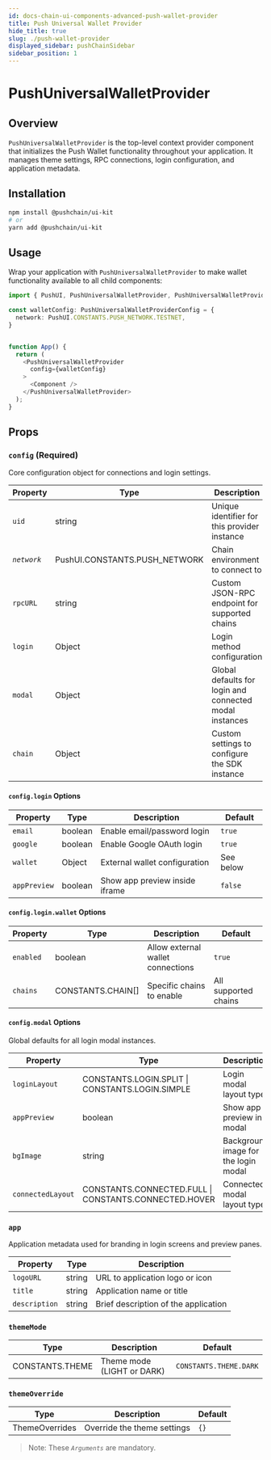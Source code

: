 ```yaml
---
id: docs-chain-ui-components-advanced-push-wallet-provider
title: Push Universal Wallet Provider
hide_title: true
slug: ./push-wallet-provider
displayed_sidebar: pushChainSidebar
sidebar_position: 1
---
```



# PushUniversalWalletProvider

## Overview

`PushUniversalWalletProvider` is the top-level context provider component that initializes the Push Wallet functionality throughout your application. It manages theme settings, RPC connections, login configuration, and application metadata.

## Installation

```bash
npm install @pushchain/ui-kit
# or
yarn add @pushchain/ui-kit
```

## Usage

Wrap your application with `PushUniversalWalletProvider` to make wallet functionality available to all child components:

<Tabs className="codetabs" groupId="code-examples">
  <TabItem value="react" attributes={{className: "codetab react"}} default>

```typescript
import { PushUI, PushUniversalWalletProvider, PushUniversalWalletProviderConfig } from '@pushchain/ui-kit';

const walletConfig: PushUniversalWalletProviderConfig = {
  network: PushUI.CONSTANTS.PUSH_NETWORK.TESTNET,
}


function App() {
  return (
    <PushUniversalWalletProvider
      config={walletConfig}
    >
      <Component />
    </PushUniversalWalletProvider>
  );
}
```

 </TabItem>
</Tabs>

## Props

### `config` (Required)

Core configuration object for connections and login settings.

| Property    | Type                          | Description                                             | Default          |
| ----------- | ----------------------------- | ------------------------------------------------------- | ---------------- |
| `uid`       | string                        | Unique identifier for this provider instance            | 'default'        |
| _`network`_ | PushUI.CONSTANTS.PUSH_NETWORK | Chain environment to connect to                         | Required         |
| `rpcURL`    | string                        | Custom JSON-RPC endpoint for supported chains           | Public endpoints |
| `login`     | Object                        | Login method configuration                              | See below        |
| `modal`     | Object                        | Global defaults for login and connected modal instances | See below        |
| `chain`     | Object                        | Custom settings to configure the SDK instance           | See below        |

#### `config.login` Options

| Property     | Type    | Description                    | Default   |
| ------------ | ------- | ------------------------------ | --------- |
| `email`      | boolean | Enable email/password login    | `true`    |
| `google`     | boolean | Enable Google OAuth login      | `true`    |
| `wallet`     | Object  | External wallet configuration  | See below |
| `appPreview` | boolean | Show app preview inside iframe | `false`   |

#### `config.login.wallet` Options

| Property  | Type              | Description                       | Default              |
| --------- | ----------------- | --------------------------------- | -------------------- |
| `enabled` | boolean           | Allow external wallet connections | `true`               |
| `chains`  | CONSTANTS.CHAIN[] | Specific chains to enable         | All supported chains |

#### `config.modal` Options

Global defaults for all login modal instances.

| Property          | Type                                                  | Description                          | Default                |
| ----------------- | ----------------------------------------------------- | ------------------------------------ | ---------------------- |
| `loginLayout`     | CONSTANTS.LOGIN.SPLIT \| CONSTANTS.LOGIN.SIMPLE       | Login modal layout type              | CONSTANTS.LOGIN.SIMPLE |
| `appPreview`      | boolean                                               | Show app preview in modal            | `false`                |
| `bgImage`         | string                                                | Background image for the login modal | None                   |
| `connectedLayout` | CONSTANTS.CONNECTED.FULL \| CONSTANTS.CONNECTED.HOVER | Connected modal layout type          | None                   |

### `app`

Application metadata used for branding in login screens and preview panes.

| Property      | Type   | Description                          |
| ------------- | ------ | ------------------------------------ |
| `logoURL`     | string | URL to application logo or icon      |
| `title`       | string | Application name or title            |
| `description` | string | Brief description of the application |

### `themeMode`

| Type            | Description                | Default                |
| --------------- | -------------------------- | ---------------------- |
| CONSTANTS.THEME | Theme mode (LIGHT or DARK) | `CONSTANTS.THEME.DARK` |

### `themeOverride`

| Type           | Description                 | Default |
| -------------- | --------------------------- | ------- |
| ThemeOverrides | Override the theme settings | `{}`    |

> Note: These _`Arguments`_ are mandatory.
